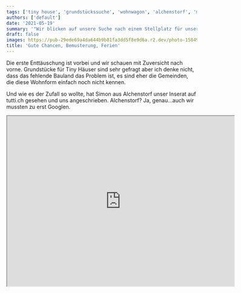 ```yaml
---
tags: ['tiny house', 'grundstückssuche', 'wohnwagon', 'alchenstorf', 'mietpreis']
authors: ['default']
date: '2021-05-19'
summary: '"Wir blicken auf unsere Suche nach einem Stellplatz für unser Tiny House: Alchenstorf bot gute Chancen, scheiterte jedoch an der ÖV-Anbindung. Die Suche geht weiter."'
draft: false
images: https://pub-29ede69a4da644b9b81fa3dd5f8e9d6a.r2.dev/photo-1584972191378-d70853fc47fc-scaled.webp
title: 'Gute Chancen, Bemusterung, Ferien'
---
```


Die erste Enttäuschung ist vorbei und wir schauen mit Zuversicht nach vorne.
Grundstücke für Tiny Häuser sind sehr gefragt aber ich denke nicht, dass das
fehlende Bauland das Problem ist, es sind eher die Gemeinden, die diese
Wohnform einfach noch nicht kennen.

Und wie es der Zufall so wollte, hat Simon aus Alchenstorf unser Inserat auf
tutti.ch gesehen und uns angeschrieben. Alchenstorf? Ja, genau…auch wir
mussten zu erst Googlen.

<iframe
  src="https://www.google.com/maps/embed?pb=!1m18!1m12!1m3!1d21718.278010834816!2d7.6242668855315445!3d47.12288970469319!2m3!1f0!2f0!3f0!3m2!1i1024!2i768!4f13.1!3m3!1m2!1s0x478e2b8e2ebdbf45%3A0x3102c40c06876702!2s3473%20Alchenstorf!5e0!3m2!1sde!2sch!4v1739053720439!5m2!1sde!2sch"
  width="600"
  height="450"
  style={{ border: '0' }}
  allowFullScreen
  loading="lazy"
  referrerPolicy="no-referrer-when-downgrade"
/>

## Gute Chancen

Eigentlich wären die Voraussetzungen in Alchenstorf optimal gewesen. Wir
hätten unser Haus in den Garten eines tollen Paares stellen können und vor
allem hätte der Besitzer im Garten schon mal ein Einfamilienhaus (knapp 100m2)
bewilligt bekommen.

Anschlüsse wie Abwasser, Wasser aber auch Strom wären sehr einfach vom
Haupthaus möglich gewesen. Sogar der Mietpreis war mit CHF 500.00 - 600.00
absolut top. Also alles in allem ein super tolles Angebot.

## Aber…

Nach der Besichtigung und einem leckeren Nachtessen bei Simon fuhren wir mit
sehr gemischten Gefühlen nach Hause. Eigentlich ein mega Angebot und mit
grossen Chancen, dass wir unser Tiny House bewilligt bekommen aber…es liegt
eben auch ein wenig weg vom Schuss bzw. weg vom ÖV.

Sibylle wie auch ich werden in Zukunft nicht nur von zu Hause aus arbeiten.
Und hier beginnt das Problem mit dem Standort (jedenfalls für uns): man muss
mit einem Auto zum nächsten Bahnhof fahren. Das sind zwar nur 5 Minuten bis
nach Wynigen und es hätte dort auch gratis Parkplätze aber dann bräuchten wir
zwingend zwei Autos. Da wir aber nebst einem Auto noch ein Wohnmobil haben und
dies nicht aufgeben wollen, kommt für uns die Anschaffung eines zweiten Autos
nicht in frage (oder noch nicht).

Und so ist dies der Hauptgrund warum wir abgesagt haben. Wir sind sicher das
wir die richtige Entscheidung getroffen haben aber es ist natürlich sehr
schade, dass es kein 100% Match war.

Solltest du Interesse an einem Stellplatz in Alchenstorf haben, dann lass es
mich wissen. Simon ist immer noch auf der Suche nach einem neuen Nachbarn und
ein toller Landbesitzer.

## Vieles gelernt

Natürlich spielt uns aktuell die Zeit noch ein wenig in die Karten. Wir haben
sicher 10-12 Monte Zeit, bis wir unser Haus bekommen und konnten es uns daher
erlauben, dass wir das Angebot nicht annehmen müssen.

Was für uns aber genau so wichtig ist, wir haben sehr viel gelernt darüber,
was uns eigentlich beim Stellplatz wirklich wichtig ist. Auf was wir achten
müssen und was auch nicht ganz so wichtig ist.

Das heisst jetzt aber nicht, das wir nur zentral am Bahnhof wohnen und alle
Annehmlichkeiten einer Stadt geniessen wollen. Nein gar nicht. Wir sind
durchaus gewillt, auch sehr ländlich zu leben und es muss auch nicht zwingend
in der Nähe von unserem aktuellen Wohnort sein.

Aktuell sind wir noch mit drei weiteren Landbesitzern in ersten losen
Abklärungen. Es geht also weiter mit der Suche und auch wir selber werden in
den nächsten Tag verschiedene Landbesitzer angehen.

## Auf nach Österreich

Nein nein, wir werden unseren Wohnort nicht nach Österreich verlagern, da es
aber Corona aktuell zulässt, werden wir Wohnwagon einen Besuch abstatten und
die Bemusterung von unserem Haus, am 31.05.2021, vornehmen. Bei der
Bemusterung geht es um die Materialen, die in unserem Haus verbaut werden. Das
wird sicher sehr spannend.

Seit dem 19.5.2021 muss man in Österreich nicht mehr in Quarantäne und bei der
Rückreise müssen wir auch nicht mehr in Quarantäne. Das einzige was wir machen
müssen ist einen negativen PCR-Test, bei der Einreise, vorweisen. Somit können
wir die Reise nach Gutenstein bequem in unserem Camper machen.

Anschliessend werden wir, wohl dann in der Schweiz, noch ein paar Tage Ferien
machen. Was ja auch nicht verkehrt ist.
